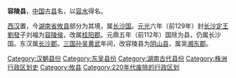 {{unreferenced|time=2018-02-23T16:14:28+00:00}}
'''容陵县'''，[[中国|中国]]古[[县|县]]名，以[[容水|容水]]得名。

[[西汉|西汉]]置，今[[湖南省|湖南省]][[攸县|攸县]]部分为其境，属[[长沙国|长沙国]]。[[元光_(西汉)|元光]]六年（前129年）封[[长沙王|长沙定王]][[劉發|劉發]]子刘福为[[容陵侯|容陵侯]]，改属[[桂阳郡|桂阳郡]]。元鼎五年（前112年）国除为县，仍属长沙国。东汉属[[长沙郡|长沙郡]]。[[三国|三国]][[孙吴|孙吴]][[黄武|黄武]]年间，改容陵县为[[阴山县|阴山县]]，属吴[[湘东郡|湘东郡]]。 
 
[[Category:汉朝县份|Category:汉朝县份]]
[[Category:东吴县份|Category:东吴县份]]
[[Category:湖南古代县份|Category:湖南古代县份]]
[[Category:株洲行政区划史|Category:株洲行政区划史]]
[[Category:攸县|Category:攸县]]
[[Category:220年代废除的行政区划|Category:220年代废除的行政区划]]